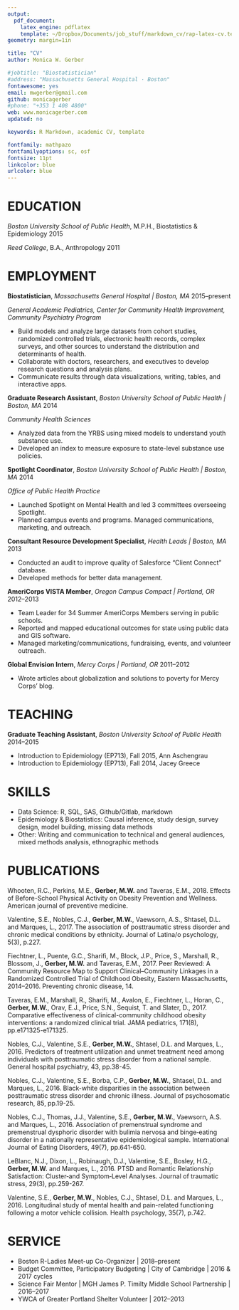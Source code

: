 ```yaml
---
output: 
  pdf_document:
    latex_engine: pdflatex
    template: ~/Dropbox/Documents/job_stuff/markdown_cv/rap-latex-cv.tex
geometry: margin=1in

title: "CV"
author: Monica W. Gerber

#jobtitle: "Biostatistician"
#address: "Massachusetts General Hospital · Boston"
fontawesome: yes
email: mwgerber@gmail.com
github: monicagerber
#phone: "+353 1 408 4800"
web: www.monicagerber.com
updated: no

keywords: R Markdown, academic CV, template

fontfamily: mathpazo
fontfamilyoptions: sc, osf
fontsize: 11pt
linkcolor: blue
urlcolor: blue
---
```


# EDUCATION

*Boston University School of Public Health*, M.P.H., Biostatistics & Epidemiology \hfill 2015

*Reed College*, B.A., Anthropology \hfill 2011

# EMPLOYMENT

**Biostatistician**, *Massachusetts General Hospital | Boston, MA* \hfill 2015--present

*General Academic Pediatrics, Center for Community Health Improvement, Community Psychiatry Program*

* Build models and analyze large datasets from cohort studies, randomized controlled trials, electronic health records, complex surveys, and other sources to understand the distribution and determinants of health.
* Collaborate with doctors, researchers, and executives to develop research questions and analysis plans.
* Communicate results through data visualizations, writing, tables, and interactive apps.


**Graduate Research Assistant**, *Boston University School of Public Health | Boston, MA* \hfill 2014

*Community Health Sciences*

* Analyzed data from the YRBS using mixed models to understand youth substance use.
* Developed an index to measure exposure to state-level substance use policies.

**Spotlight Coordinator**, *Boston University School of Public Health | Boston, MA* \hfill 2014

*Office of Public Health Practice*

* Launched Spotlight on Mental Health and led 3 committees overseeing Spotlight.
* Planned campus events and programs. Managed communications, marketing, and outreach.


**Consultant Resource Development Specialist**, *Health Leads | Boston, MA* \hfill 2013

* Conducted an audit to improve quality of Salesforce “Client Connect” database.
* Developed methods for better data management. 

**AmeriCorps VISTA Member**, *Oregon Campus Compact | Portland, OR* \hfill 2012--2013

* Team Leader for 34 Summer AmeriCorps Members serving in public schools.
* Reported and mapped educational outcomes for state using public data and GIS software.
* Managed marketing/communications, fundraising, events, and volunteer outreach.

**Global Envision Intern**, *Mercy Corps | Portland, OR* \hfill 2011--2012

* Wrote articles about globalization and solutions to poverty for Mercy Corps' blog.


# TEACHING

**Graduate Teaching Assistant**, *Boston University School of Public Health* \hfill 2014--2015

* Introduction to Epidemiology (EP713), Fall 2015, Ann Aschengrau
* Introduction to Epidemiology (EP713), Fall 2014, Jacey Greece

# SKILLS

  - Data Science: R, SQL, SAS, Github/Gitlab, markdown
  - Epidemiology & Biostatistics: Causal inference, study design, survey design, model building, missing data methods
  - Other: Writing and communication to technical and general audiences, mixed methods analysis, ethnographic methods


# PUBLICATIONS

Whooten, R.C., Perkins, M.E., **Gerber, M.W.** and Taveras, E.M., 2018. Effects of Before-School Physical Activity on Obesity Prevention and Wellness. American journal of preventive medicine.

Valentine, S.E., Nobles, C.J., **Gerber, M.W.**, Vaewsorn, A.S., Shtasel, D.L. and Marques, L., 2017. The association of posttraumatic stress disorder and chronic medical conditions by ethnicity. Journal of Latina/o psychology, 5(3), p.227.

Fiechtner, L., Puente, G.C., Sharifi, M., Block, J.P., Price, S., Marshall, R., Blossom, J., **Gerber, M.W.** and Taveras, E.M., 2017. Peer Reviewed: A Community Resource Map to Support Clinical–Community Linkages in a Randomized Controlled Trial of Childhood Obesity, Eastern Massachusetts, 2014–2016. Preventing chronic disease, 14.

Taveras, E.M., Marshall, R., Sharifi, M., Avalon, E., Fiechtner, L., Horan, C., **Gerber, M.W.**, Orav, E.J., Price, S.N., Sequist, T. and Slater, D., 2017. Comparative effectiveness of clinical-community childhood obesity interventions: a randomized clinical trial. JAMA pediatrics, 171(8), pp.e171325-e171325.

Nobles, C.J., Valentine, S.E., **Gerber, M.W.**, Shtasel, D.L. and Marques, L., 2016. Predictors of treatment utilization and unmet treatment need among individuals with posttraumatic stress disorder from a national sample. General hospital psychiatry, 43, pp.38-45.

Nobles, C.J., Valentine, S.E., Borba, C.P., **Gerber, M.W.**, Shtasel, D.L. and Marques, L., 2016. Black-white disparities in the association between posttraumatic stress disorder and chronic illness. Journal of psychosomatic research, 85, pp.19-25.

Nobles, C.J., Thomas, J.J., Valentine, S.E., **Gerber, M.W.**, Vaewsorn, A.S. and Marques, L., 2016. Association of premenstrual syndrome and premenstrual dysphoric disorder with bulimia nervosa and binge‐eating disorder in a nationally representative epidemiological sample. International Journal of Eating Disorders, 49(7), pp.641-650.

LeBlanc, N.J., Dixon, L., Robinaugh, D.J., Valentine, S.E., Bosley, H.G., **Gerber, M.W.** and Marques, L., 2016. PTSD and Romantic Relationship Satisfaction: Cluster‐and Symptom‐Level Analyses. Journal of traumatic stress, 29(3), pp.259-267.

Valentine, S.E., **Gerber, M.W.**, Nobles, C.J., Shtasel, D.L. and Marques, L., 2016. Longitudinal study of mental health and pain-related functioning following a motor vehicle collision. Health psychology, 35(7), p.742.

 
# SERVICE

  - Boston R-Ladies Meet-up Co-Organizer | 2018--present
  - Budget Committee, Participatory Budgeting | City of Cambridge | 2016 & 2017 cycles
  - Science Fair Mentor | MGH James P. Timilty Middle School Partnership | 2016--2017
  - YWCA of Greater Portland Shelter Volunteer | 2012--2013


  
